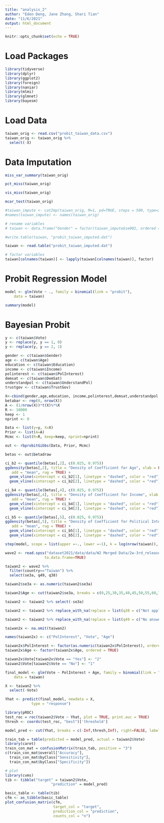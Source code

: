 ```yaml
---
title: "analysis_2"
author: "Eden Deng, Jane Zhang, Shari Tian"
date: "11/6/2021"
output: html_document
---
```


```r
knitr::opts_chunk$set(echo = TRUE)
```

# Load Packages

```r
library(tidyverse)
library(dplyr)
library(ggplot2)
library(foreign)
library(naniar)
library(mlmi)
library(glmnet)
library(bayesm)

```

# Load Data

```r

taiwan_orig <- read.csv("probit_taiwan_data.csv")
taiwan_orig <- taiwan_orig %>%
  select(-X)
```

# Data Imputation

```r
miss_var_summary(taiwan_orig)

pct_miss(taiwan_orig)

vis_miss(taiwan_orig)

mcar_test(taiwan_orig)

#taiwan_impute <- catImp(taiwan_orig, M=1, pd=TRUE, steps = 500, type=3, rseed=4423)
#names(taiwan_impute) <- names(taiwan_orig)

# rename variables
# taiwan <- data.frame("Gender" = factor(taiwan_impute$se002, ordered = TRUE), "Age" = factor(taiwan_impute$se003, ordered = TRUE), "Education" = factor(taiwan_impute$se005, ordered = TRUE), "Income" = factor(taiwan_impute$se009, ordered = TRUE), "PolInterest" = factor(taiwan_impute$q056, ordered = TRUE), "DemSat" = factor(taiwan_impute$q098, ordered = TRUE), "Vote" = factor(taiwan_impute$q027, ordered = TRUE), "UnderstandPol" = factor(taiwan_impute$q127, ordered = TRUE), "TrustGov" = factor(taiwan_impute$q131, ordered = TRUE))

#write.table(taiwan, "probit_taiwan_imputed.dat")

taiwan <- read.table("probit_taiwan_imputed.dat")

# factor variables
taiwan[colnames(taiwan)] <- lapply(taiwan[colnames(taiwan)], factor)
```

# Probit Regression Model

```r
model <- glm(Vote ~ ., family = binomial(link = "probit"), 
    data = taiwan)

summary(model)
```
# Bayesian Probit

```r
y <- c(taiwan$Vote)
y <- replace(y, y == 1, 0)
y <- replace(y, y == 2, 1)
```


```r
gender <- c(taiwan$Gender)
age <- c(taiwan$Age)
education <- c(taiwan$Education)
income <- c(taiwan$Income)
polinterest <- c(taiwan$PolInterest)
demsat <- c(taiwan$DemSat)
understandpol <- c(taiwan$UnderstandPol)
trustgov <- c(taiwan$TrustGov)
```

```r
X<-cbind(gender,age,education, income,polinterest,demsat,understandpol,trustgov)
betabar <- rep(0, nrow(X))
A <- (1/nrow(X))*t(X)%*%X
R <- 10000
keep <- 1
nprint <- 0
```

```r
Data <- list(y=y, X=X)
Prior <- list(A=A)
Mcmc <- list(R=R, keep=keep, nprint=nprint)
```


```r
out <- rbprobitGibbs(Data, Prior, Mcmc)
```

```r
betas <- out$betadraw
```


```r
ci_b2 <- quantile(betas[,2], c(0.025, 0.975))
ggdensity(betas[,2], title = "Density of Coefficient for Age", xlab = FALSE, fill = "lightgray",
   add = "mean", rug = TRUE) +
  geom_vline(xintercept = ci_b2[1], linetype = "dashed", color = "red") +
  geom_vline(xintercept = ci_b2[2], linetype = "dashed", color = "red")
```
```r
ci_b4 <- quantile(betas[,4], c(0.025, 0.975))
ggdensity(betas[,4], title = "Density of Coefficient for Income", xlab = FALSE, fill = "lightgray",
   add = "mean", rug = TRUE) +
  geom_vline(xintercept = ci_b4[1], linetype = "dashed", color = "red") +
  geom_vline(xintercept = ci_b4[2], linetype = "dashed", color = "red")
```

```r
ci_b5 <- quantile(betas[,5], c(0.025, 0.975))
ggdensity(betas[,5], title = "Density of Coefficient for Political Interest", xlab = FALSE, fill = "lightgray",
   add = "mean", rug = TRUE) +
  geom_vline(xintercept = ci_b5[1], linetype = "dashed", color = "red") +
  geom_vline(xintercept = ci_b5[2], linetype = "dashed", color = "red")

```

```r
step(model, scope = list(upper =~., lower =~1), k = log(nrow(taiwan)), direction = "both")
```

```r
wave2 <- read.spss("dataset2021/data/data/W2 Merged Data/2w-3rd_release_all/merge/Wave2_20170724.sav", 
                  to.data.frame=TRUE)

taiwan2 <- wave2 %>%
  filter(country=="Taiwan") %>%
  select(se3a, q49, q38)

taiwan2$se3a <- as.numeric(taiwan2$se3a)

taiwan2$Age <- cut(taiwan2$se3a, breaks = c(0,25,30,35,40,45,50,55,60,71,76,Inf), right=FALSE, labels=c(2:12))

taiwan2 <- taiwan2 %>% select(-se3a)

taiwan2 <- taiwan2 %>% replace_with_na(replace = list(q38 = c("Not applicable", "No answer", "Can't choose", "Decline to answer")))

taiwan2 <- taiwan2 %>% replace_with_na(replace = list(q49 = c("No answer", "Can't choose", "Decline to answer")))

taiwan2x <- na.omit(taiwan2)

names(taiwan2x) <- c("PolInterest", "Vote", "Age")

taiwan2x$PolInterest <- factor(as.numeric(taiwan2x$PolInterest), ordered = TRUE)
taiwan2x$Age <- factor(taiwan2x$Age, ordered = TRUE)

taiwan2x$Vote[taiwan2x$Vote == "Yes"] <- "2"
taiwan2$Vote[taiwan2$Vote == "No"] <- "1"
```

```r
final_model <- glm(Vote ~ PolInterest + Age, family = binomial(link = "probit"), 
    data = taiwan)

X <- taiwan2 %>%
  select(-Vote)

Yhat <- predict(final_model, newdata = X,
            type = "response")

library(pROC)
test_roc = roc(taiwan2$Vote ~ Yhat, plot = TRUE, print.auc = TRUE)
thresh <- coords(test_roc, "best")['threshold']

model_pred <- cut(Yhat, breaks = c(-Inf,thresh,Inf), right=FALSE, labels=c(2:3))

train_tab = table(predicted = model_pred, actual = taiwan2$Vote)
library(caret)
train_con_mat = confusionMatrix(train_tab, positive = "3")
c(train_con_mat$overall["Accuracy"], 
  train_con_mat$byClass["Sensitivity"], 
  train_con_mat$byClass["Specificity"])

# plot
library(cvms)
tib <- tibble("target" = taiwan2$Vote,
                     "prediction" = model_pred)

basic_table <- table(tib)
cfm <- as_tibble(basic_table)
plot_confusion_matrix(cfm, 
                      target_col = "target", 
                      prediction_col = "prediction",
                      counts_col = "n")
```

